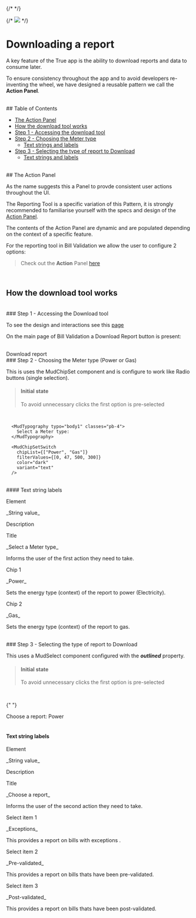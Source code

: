 

{/* <Meta of={BillValStories} /> */}

<Meta title="Features/Bill Validation/Downloading a report" />

{/* <img className="sg-img" src="assets/soa_logo_crop.png" /> */}

# Downloading a report

A key feature of the True app is the ability to download reports and data to consume later.

To ensure consistency throughout the app and to avoid developers re-inventing the wheel, we have
designed a reusable pattern we call the **Action Panel**.

<br />
## Table of Contents

- [The Action Panel](#the-action-panel)
- [How the download tool works](#the-action-panel)
- [Step 1 - Accessing the download tool](#step-1---accessing-the-download-tool)
- [Step 2 - Choosing the Meter type](#step-2---choosing-the-meter-type-power-or-gas)
  - [Text strings and labels](#text-string-labels)
- [Step 3 - Selecting the type of report to Download](#step-3---selecting-the-type-of-report-to-download)
  - [Text strings and labels](#text-string-labels-1)

<br />
## The Action Panel

<Canvas of={ReportStories.Design} />

As the name suggests this a Panel to provde consistent user actions throughout the UI.

The Reporting Tool is a specific variation of this Pattern, it is strongly recommended to
familiarise yourself with the specs and design of the [Action Panel](?path=/docs/patterns-action-panel--docs).

The contents of the Action Panel are dynamic and are populated depending on the context of a specific feature.

For the reporting tool in Bill Validation we allow the user to configure 2 options:

> Check out the **Action** Panel [here](?path=/docs/patterns-action-panel--docs)

<br />

## How the download tool works

<br />
### Step 1 - Accessing the Download tool

To see the design and interactions see this [page](?path=/story/features-bill-validation--design)

On the main page of Bill Validation a Download Report button is present:

<br />
<Unstyled>
  <MudButton variant="outlined" size="small" icon={IconDownload}>
    Download report
  </MudButton>
</Unstyled>

<br />
### Step 2 - Choosing the Meter type (Power or Gas)

This is uses the MudChipSet component and is configure to work like Radio buttons (single selection).

> #### Initial state
>
> To avoid unnecessary clicks the first option is pre-selected

<br/>
<div style={{background: "#FFF", padding: "2em", maxWidth: "400px", marginBottom: "2rem"}}>

      <MudTypography typo="body1" classes="pb-4">
        Select a Meter type:
      </MudTypography>

      <MudChipSetSwitch
        chipList={["Power", "Gas"]}
        filterValues={[0, 47, 500, 300]}
        color="dark"
        variant="text"
      />

</div>

<br />
#### Text string labels
<div className="tr-docs-table">
  <div>
    <p>Element</p>
    <p>_String value_</p>
    <p>Description</p>
  </div>
  <div>
    <p>Title</p>
    <p>_Select a Meter type_</p>
    <p>Informs the user of the first action they need to take.</p>
  </div>
  <div>
    <p>Chip 1</p>
    <p>_Power_</p>
    <p>Sets the energy type (context) of the report to power (Electricity).</p>
  </div>
  <div>
    <p>Chip 2</p>
    <p>_Gas_</p>
    <p>Sets the energy type (context) of the report to gas.</p>
  </div>
</div>

<br />
### Step 3 - Selecting the type of report to Download

This uses a MudSelect component configured with the **_outlined_** property.

> #### Initial state
>
> To avoid unnecessary clicks the first option is pre-selected

<br/>
<div style={{background: "#FFF", padding: "2em", maxWidth: "400px"}}>

{" "}

<MudTypography typo="body1" classes="pb-3">
  Choose a report:
</MudTypography>
<MudSelect
  classes="pb-4"
  label=""
  helper=""
  items={["Exceptions", "Pre-validation", "Post-validation"]}
  dense={false}
  variant="outlined"
>
  Power
</MudSelect>

</div>
<br/>

#### Text string labels

<div className="tr-docs-table">
  <div>
    <p>Element</p>
    <p>_String value_</p>
    <p>Description</p>
  </div>
  <div>
    <p>Title</p>
    <p>_Choose a report_</p>
    <p>Informs the user of the second action they need to take.</p>
  </div>
  <div>
    <p>Select item 1</p>
    <p>_Exceptions_</p>
    <p>This provides a report on bills with exceptions .</p>
  </div>
  <div>
    <p>Select item 2</p>
    <p>_Pre-validated_</p>
    <p>This provides a report on bills thats have been pre-validated.</p>
  </div>
  <div>
    <p>Select item 3</p>
    <p>_Post-validated_</p>
    <p>This provides a report on bills thats have been post-validated.</p>
  </div>
</div>
